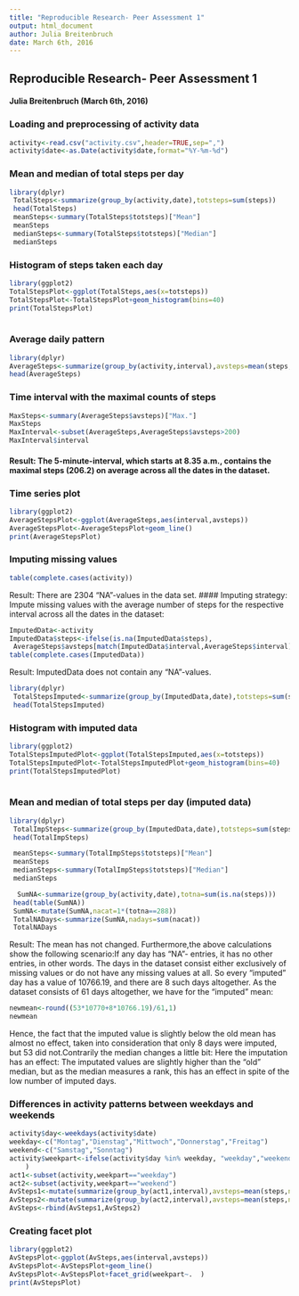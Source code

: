 ---
title: "Reproducible Research- Peer Assessment 1"
output: html_document
author: Julia Breitenbruch
date: March 6th, 2016
---

## Reproducible Research- Peer Assessment 1

#### Julia Breitenbruch (March 6th, 2016)

### Loading and preprocessing of activity data
```{r ,echo=TRUE}
activity<-read.csv("activity.csv",header=TRUE,sep=",")
activity$date<-as.Date(activity$date,format="%Y-%m-%d")
```

### Mean and median of total steps per day

```{r, echo=TRUE}
library(dplyr)
 TotalSteps<-summarize(group_by(activity,date),totsteps=sum(steps))
 head(TotalSteps)
 meanSteps<-summary(TotalSteps$totsteps)["Mean"]
 meanSteps
 medianSteps<-summary(TotalSteps$totsteps)["Median"]
 medianSteps
```

### Histogram of steps taken each day

```{r histogram, echo=TRUE}
library(ggplot2)
TotalStepsPlot<-ggplot(TotalSteps,aes(x=totsteps))
TotalStepsPlot<-TotalStepsPlot+geom_histogram(bins=40)
print(TotalStepsPlot)
        
```

### Average daily pattern
```{r, echo=TRUE}
library(dplyr)
AverageSteps<-summarize(group_by(activity,interval),avsteps=mean(steps,na.rm=TRUE))
head(AverageSteps)
```

### Time interval with the maximal counts of steps
```{r,echo=TRUE}
MaxSteps<-summary(AverageSteps$avsteps)["Max."]
MaxSteps
MaxInterval<-subset(AverageSteps,AverageSteps$avsteps>200)
MaxInterval$interval
```
#### Result: The 5-minute-interval, which starts at 8.35 a.m., contains the maximal steps (206.2) on average across all the dates in the dataset.
### Time series plot
```{r time_series,echo=TRUE}
library(ggplot2)
AverageStepsPlot<-ggplot(AverageSteps,aes(interval,avsteps))
AverageStepsPlot<-AverageStepsPlot+geom_line()
print(AverageStepsPlot)
```
### Imputing missing values
```{r,echo=TRUE}
table(complete.cases(activity))
```

Result: There are 2304 "NA"-values in the data set.
#### Imputing strategy: Impute missing values with the average number of steps for the respective interval across all the dates in the dataset:
```{R,echo=TRUE}
ImputedData<-activity
ImputedData$steps<-ifelse(is.na(ImputedData$steps),
 AverageSteps$avsteps[match(ImputedData$interval,AverageSteps$interval)],ImputedData$steps)
table(complete.cases(ImputedData))
```
Result: ImputedData does not contain any "NA"-values.
```{R,echo=TRUE}
library(dplyr)
 TotalStepsImputed<-summarize(group_by(ImputedData,date),totsteps=sum(steps))
 head(TotalStepsImputed)
```
### Histogram with imputed data 

 ```{r histogram_imputed, echo=TRUE}
library(ggplot2)
TotalStepsImputedPlot<-ggplot(TotalStepsImputed,aes(x=totsteps))
TotalStepsImputedPlot<-TotalStepsImputedPlot+geom_histogram(bins=40)
print(TotalStepsImputedPlot)
        
```
### Mean and median of total steps per day (imputed data)

```{r, echo=TRUE}
library(dplyr)
 TotalImpSteps<-summarize(group_by(ImputedData,date),totsteps=sum(steps))
 head(TotalImpSteps)

 meanSteps<-summary(TotalImpSteps$totsteps)["Mean"]
 meanSteps
 medianSteps<-summary(TotalImpSteps$totsteps)["Median"]
 medianSteps

  SumNA<-summarize(group_by(activity,date),totna=sum(is.na(steps)))
 head(table(SumNA))
 SumNA<-mutate(SumNA,nacat=1*(totna==288))
 TotalNADays<-summarize(SumNA,nadays=sum(nacat))
 TotalNADays
```
Result: The mean has not changed. Furthermore,the above calculations show the following scenario:If any day has "NA"- entries, it has no other entries, in other words. The days in the dataset consist either exclusively of missing values or do not have any missing values at all.
So every "imputed" day has a value of 10766.19, and there are 8 such days altogether. As the dataset consists of 61 days altogether, we have for the "imputed" mean:
```{R,echo=TRUE}
newmean<-round((53*10770+8*10766.19)/61,1)
newmean
```
Hence, the fact that the imputed value is slightly below the old mean has almost no effect, taken into consideration that only 8 days were imputed, but 53 did not.Contrarily the median changes a little bit: Here the imputation has an effect: The imputated values are slightly higher than the "old" median, but as the median measures a rank, this has an effect in spite of the low number of imputed days.

### Differences in activity patterns between weekdays and weekends
```{R,echo=TRUE}
activity$day<-weekdays(activity$date)
weekday<-c("Montag","Dienstag","Mittwoch","Donnerstag","Freitag")
weekend<-c("Samstag","Sonntag")
activity$weekpart<-ifelse(activity$day %in% weekday, "weekday","weekend"
    )
act1<-subset(activity,weekpart=="weekday")
act2<-subset(activity,weekpart=="weekend")
AvSteps1<-mutate(summarize(group_by(act1,interval),avsteps=mean(steps,na.rm=TRUE)),weekpart="weekday")
AvSteps2<-mutate(summarize(group_by(act2,interval),avsteps=mean(steps,na.rm=TRUE)),weekpart="weekend")
AvSteps<-rbind(AvSteps1,AvSteps2)
```
### Creating facet plot
```{R facet_plot,echo=TRUE}
library(ggplot2)
AvStepsPlot<-ggplot(AvSteps,aes(interval,avsteps))
AvStepsPlot<-AvStepsPlot+geom_line()
AvStepsPlot<-AvStepsPlot+facet_grid(weekpart~.  )
print(AvStepsPlot)
```
